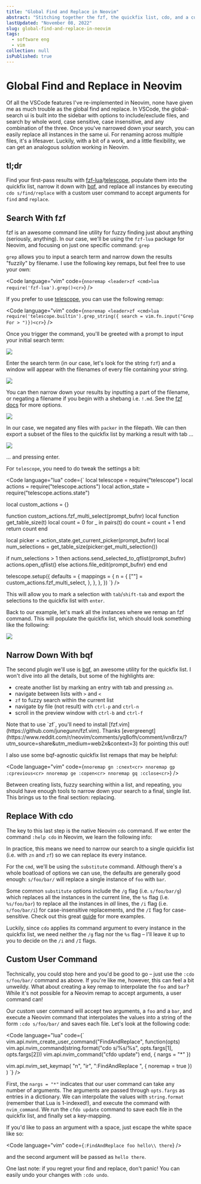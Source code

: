 ```yaml
---
title: "Global Find and Replace in Neovim"
abstract: "Stitching together the fzf, the quickfix list, cdo, and a custom lua function for an awesome find and replace in Neovim"
lastUpdated: "November 08, 2022"
slug: global-find-and-replace-in-neovim
tags:
  - software eng
  - vim
collection: null
isPublished: true
---
```


# Global Find and Replace in Neovim

Of all the VSCode features I've re-implemented in Neovim, none have given me as much trouble as the global find and replace. In VSCode, the global-search ui is built into the sidebar with options to include/exclude files, and search by whole word, case sensitive, case insensitive, and any combination of the three. Once you've narrowed down your search, you can easily replace all instances in the same ui. For renaming across multiple files, it's a lifesaver. Luckily, with a bit of a work, and a little flexibility, we can get an analogous solution working in Neovim.

## tl;dr

Find your first-pass results with [fzf-lua](https://github.com/ibhagwan/fzf-lua)/[telescope](https://github.com/nvim-telescope/telescope.nvim), populate them into the quickfix list, narrow it down with [bqf](https://github.com/kevinhwang91/nvim-bqf), and replace all instances by executing `cdo s/find/replace` with a custom user command to accept arguments for `find` and `replace`.

## Search With fzf

fzf is an awesome command line utility for fuzzy finding just about anything (seriously, anything). In our case, we'll be using the `fzf-lua` package for Neovim, and focusing on just one specific command: `grep`

`grep` allows you to input a search term and narrow down the results "fuzzily" by filename. I use the following key remaps, but feel free to use your own:

<Code language="vim" code={`
nnoremap <leader>zf <cmd>lua require('fzf-lua').grep()<cr>
`} />

If you prefer to use [telescope](https://github.com/nvim-telescope/telescope.nvim), you can use the following remap:

<Code language="vim" code={`
nnoremap <leader>zf <cmd>lua require('telescope.builtin').grep_string({ search = vim.fn.input("Grep For > ")})<cr>
`} />

Once you trigger the command, you'll be greeted with a prompt to input your initial search term:

<Image src="/blog/grep-for.png" size="small"/>

Enter the search term (in our case, let's look for the string `fzf`) and a window will appear with the filenames of every file containing your string.

<Image src="/blog/fzf-initial.png"/>

You can then narrow down your results by inputting a part of the filename, or negating a filename if you begin with a shebang i.e. `!.md`. See the [fzf docs](https://github.com/junegunn/fzf#search-syntax) for more options.

<Image src="/blog/fzf-narrow.png" />

In our case, we negated any files with `packer` in the filepath. We can then export a subset of the files to the quickfix list by marking a result with tab ...

<Image src="/blog/fzf-mark.png" />

... and pressing enter.

For `telescope`, you need to do tweak the settings a bit:

<Code language="lua" code={`
local telescope = require("telescope")
local actions = require("telescope.actions")
local action_state = require("telescope.actions.state")

local custom_actions = {}

function custom_actions.fzf_multi_select(prompt_bufnr)
  local function get_table_size(t)
    local count = 0
    for _ in pairs(t) do
      count = count + 1
    end
    return count
  end

  local picker = action_state.get_current_picker(prompt_bufnr)
  local num_selections = get_table_size(picker:get_multi_selection())

  if num_selections > 1 then
    actions.send_selected_to_qflist(prompt_bufnr)
    actions.open_qflist()
  else
    actions.file_edit(prompt_bufnr)
  end
end

telescope.setup({
  defaults = {
    mappings = {
      n = {
        ["<cr>"] = custom_actions.fzf_multi_select,
      },
    },
  },
})
`} />

This will allow you to mark a selection with `tab`/`shift-tab` and export the selections to the quickfix list with `enter`.

Back to our example, let's mark all the instances where we remap an fzf command. This will populate the quickfix list, which should look something like the following:

<Image src="/blog/bqf-initial.png" />

## Narrow Down With bqf

The second plugin we'll use is [bqf](https://github.com/kevinhwang91/nvim-bqf), an awesome utility for the quickfix list. I won't dive into all the details, but some of the highlights are:

- create another list by marking an entry with tab and pressing `zn`.
- navigate between lists with `>` and `<`
- `zf` to fuzzy search within the current list
- navigate by file (not result) with `ctrl-p` and `ctrl-n`
- scroll in the preview window with `ctrl-b` and `ctrl-f`

<Info>
Note that to use `zf`, you'll need to install [fzf.vim](https://github.com/junegunn/fzf.vim). Thanks [evergreengt](https://www.reddit.com/r/neovim/comments/yq8ofh/comment/ivn8rzx/?utm_source=share&utm_medium=web2x&context=3) for pointing this out!
</Info>

I also use some bqf-agnostic quickfix list remaps that may be helpful:

<Code language="vim" code={`
nnoremap gn :cnext<cr>
nnoremap gp :cprevious<cr>
nnoremap ge :copen<cr>
nnoremap gq :cclose<cr>
`} />

Between creating lists, fuzzy searching within a list, and repeating, you should have enough tools to narrow down your search to a final, single list. This brings us to the final section: replacing.

## Replace With cdo

The key to this last step is the native Neovim `cdo` command. If we enter the command `:help cdo` in Neovim, we learn the following info:


In practice, this means we need to narrow our search to a single quickfix list (i.e. with `zn` and `zf`) so we can replace its every instance.

For the `cmd`, we'll be using the `substitute` command. Although there's a whole boatload of options we can use, the defaults are generally good enough: `s/foo/bar/` will replace a single instance of `foo` with `bar`.

Some common `substitute` options include the `/g` flag (i.e. `s/foo/bar/g`) which replaces all the instances in the current line, the `%s` flag (i.e. `%s/foo/bar`) to replace all the instances in _all_ lines, the `/i` flag (i.e. `s/foo/bar/i`) for case-insensitive replacements, and the `/I` flag for case-sensitive. Check out this great [guide](https://vim.fandom.com/wiki/Search_and_replace) for more examples.

Luckily, since `cdo` applies its command argument to every instance in the quickfix list, we need neither the `/g` flag nor the `%s` flag – I'll leave it up to you to decide on the `/i` and `/I` flags.

## Custom User Command

Technically, you could stop here and you'd be good to go – just use the `:cdo s/foo/bar/` command as above. If you're like me, however, this can feel a bit unweildy. What about creating a key remap to interpolate the `foo` and `bar`? While it's not possible for a Neovim remap to accept arguments, a user command can!

Our custom user command will accept two arguments, a `foo` and a `bar`, and execute a Neovim command that interpolates the values into a string of the form `:cdo s/foo/bar/` and saves each file. Let's look at the following code:

<Code language="lua" code={`
vim.api.nvim_create_user_command("FindAndReplace", function(opts)
  vim.api.nvim_command(string.format("cdo s/%s/%s", opts.fargs[1], opts.fargs[2]))
  vim.api.nvim_command("cfdo update")
end, { nargs = "*" })


vim.api.nvim_set_keymap(
  "n",
  "<leader>ir",
  ":FindAndReplace ",
  { noremap = true })
)
`} />

First, the `nargs = "*"` indicates that our user command can take any number of arguments. The arguments are passed through `opts.fargs` as entries in a dictionary. We can interpolate the values with `string.format` (remember that Lua is 1-indexed!), and execute the command with `nvim_command`. We run the `cfdo update` command to save each file in the quickfix list, and finally set a key-mapping.

If you'd like to pass an argument with a space, just escape the white space like so:

<Code language="vim" code={`
:FindAndReplace foo hello\\ there
`} />

and the second argument will be passed as `hello there`.

One last note: if you regret your find and replace, don't panic! You can easily undo your changes with `:cdo undo`.

